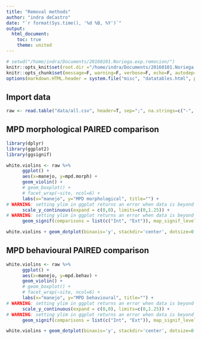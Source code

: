 ```yaml
---
title: "Removal methods"
author: "indra deCastro"
date: "`r format(Sys.time(), '%d %B, %Y')`"
output:
  html_document:
    toc: true
    theme: united
---
```

      
<style type="text/css">
      .table {
            width: 40%;
      }
</style>
      
```r
# setwd("/home/indra/Documents/20160101.Noriega.exp.remocion/")
knitr::opts_knit$set(root.dir ="/home/indra/Documents/20160101.Noriega.exp.remocion/", message=F, warning=F, verbose=F, comment=F)
knitr::opts_chunk$set(message=F, warning=F, verbose=F, echo=F, autodep=T, cache=T, fig.width=10)
options(markdown.HTML.header = system.file("misc", "datatables.html", package = "knitr"))
```

## Import data
```r
raw <- read.table("data/all.csv", header=T, sep=";", na.strings=c("-", "N/A", "NA"))
```

## MPD morphological PAIRED comparison
```r
library(dplyr)
library(ggplot2)
library(ggsignif)

white.violins <- raw %>% 
      ggplot() +
      aes(x=manejo, y=mpd.morph) +
      geom_violin() +
      # geom_boxplot() + 
      # facet_wrap(~site, ncol=6) +
      labs(x="manejo", y="MPD morphological", title="") +
# WARNING: setting ylim in ggplot returns an error when data is beyond those limits
      scale_y_continuous(expand = c(0,0), limits=c(0,1.25)) +
# WARNING: setting ylim in ggplot returns an error when data is beyond those limits
      geom_signif(comparisons = list(c("Int", "Ext")), map_signif_level=F, test="wilcox.test", test.args=list(exact=F, paired=T))

white.violins + geom_dotplot(binaxis='y', stackdir='center', dotsize=0.5)
```

## MPD behavioural PAIRED comparison
```r
white.violins <- raw %>% 
      ggplot() +
      aes(x=manejo, y=mpd.behav) +
      geom_violin() +
      # geom_boxplot() + 
      # facet_wrap(~site, ncol=6) +
      labs(x="manejo", y="MPD behavioural", title="") +
# WARNING: setting ylim in ggplot returns an error when data is beyond those limits
      scale_y_continuous(expand = c(0,0), limits=c(0,1.25)) +
# WARNING: setting ylim in ggplot returns an error when data is beyond those limits
      geom_signif(comparisons = list(c("Int", "Ext")), map_signif_level=F, test="wilcox.test", test.args=list(exact=F, paired=T))

white.violins + geom_dotplot(binaxis='y', stackdir='center', dotsize=0.5)
```
